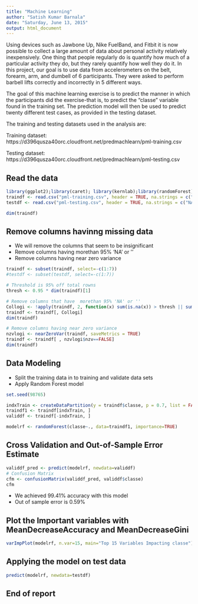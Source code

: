 ```yaml
---
title: "Machine Learning"
author: "Satish Kumar Barnala"
date: "Saturday, June 13, 2015"
output: html_document
---
```


Using devices such as Jawbone Up, Nike FuelBand, and Fitbit it is now possible to collect a large amount of data about personal activity relatively inexpensively. One thing that people regularly do is quantify how much of a particular activity they do, but they rarely quantify how well they do it. In this project, our goal is to use data from accelerometers on the belt, forearm, arm, and dumbell of 6 participants. They were asked to perform barbell lifts correctly and incorrectly in 5 different ways.

The goal of this machine learning exercise is to predict the manner in which the participants did the exercise-that is, to predict the "classe" variable found in the training set. The prediction model will then be used to predict twenty different test cases, as provided in the testing dataset.

The training and testing datasets used in the analysis are:

Training dataset: https://d396qusza40orc.cloudfront.net/predmachlearn/pml-training.csv

Testing dataset: https://d396qusza40orc.cloudfront.net/predmachlearn/pml-testing.csv

## Read the data
```r
library(ggplot2);library(caret); library(kernlab);library(randomForest)
traindf <- read.csv("pml-training.csv", header = TRUE, na.strings = c("NA", ""))
testdf <- read.csv("pml-testing.csv", header = TRUE, na.strings = c("NA", ""))

dim(traindf)
```
## Remove columns havinng missing data 

- We will remove the columns that seem to be insignificant
- Remove columns having morethan 95% 'NA' or ''
- Remove columns having near zero variance

```r
traindf <- subset(traindf, select=-c(1:7))
#testdf <- subset(testdf, select=-c(1:7))

# Threshold is 95% off total rowns
thresh <- 0.95 * dim(traindf)[1]

# Remove columns that have  morethan 95% 'NA' or ''
Collogi <- !apply(traindf, 2, function(x) sum(is.na(x)) > thresh || sum(x=="") > thresh)
traindf <- traindf[, Collogi]
dim(traindf)

# Remove columns having near zero variance
nzvlogi <- nearZeroVar(traindf, saveMetrics = TRUE)
traindf <- traindf[ , nzvlogi$nzv==FALSE] 
dim(traindf)

```
## Data Modeling
- Split the training data in to training and validate data sets
- Apply Random Forest model
```r

set.seed(98765)

indxTrain <- createDataPartition(y = traindf$classe, p = 0.7, list = FALSE)
traindf1 <- traindf[indxTrain, ]
validdf <- traindf[-indxTrain, ]

modelrf <- randomForest(classe~., data=traindf1, importance=TRUE)

```
## Cross Validation and Out-of-Sample Error Estimate

```r
validdf_pred <- predict(modelrf, newdata=validdf)
# Confusion Matrix
cfm <- confusionMatrix(validdf_pred, validdf$classe)
cfm
```

- We achieved 99.41% accuracy with this model
- Out of sample error is 0.59%

## Plot the Important variables with MeanDecreaseAccuracy and MeanDecreaseGini
```r
varImpPlot(modelrf, n.var=15, main="Top 15 Variables Impacting classe")

```

## Applying the model on test data

```r
predict(modelrf, newdata=testdf)
```
## End of report







